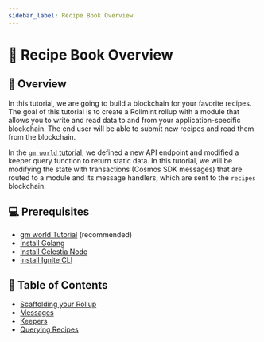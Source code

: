 ```yaml
---
sidebar_label: Recipe Book Overview
---
```


# 🥗 Recipe Book Overview

## 📖 Overview

In this tutorial, we are going to build a blockchain for your favorite recipes. The goal of this tutorial is to create a Rollmint rollup with a module that allows you to write and read data to and from your application-specific blockchain. The end user will be able to submit new recipes and read them from the blockchain.

In the [`gm world` tutorial](./gm-world), we defined a new API endpoint and modified a keeper query function to return static data. In this tutorial, we will be modifying the state with transactions (Cosmos SDK messages) that are routed to a module and its message handlers, which are sent to the `recipes` blockchain.

## 💻 Prerequisites

- [gm world Tutorial](./gm-world.md) (recommended)
- [Install Golang](./environment.mdx#install-golang)
- [Install Celestia Node](./celestia-node.mdx)
- [Install Ignite CLI](./gm-setup#install-ignite-cli)

## 🧱 Table of Contents

- [Scaffolding your Rollup](./recipe-scaffold.mdx)
- [Messages](./recipe-message.mdx)
- [Keepers](./recipe-keeper.mdx)
- [Querying Recipes](./recipe-query.mdx)
